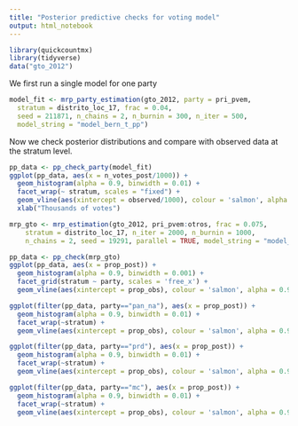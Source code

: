 ```yaml
---
title: "Posterior predictive checks for voting model"
output: html_notebook
---
```



```r
library(quickcountmx)
library(tidyverse)
data("gto_2012")
```

We first run a single model for one party

```r
model_fit <- mrp_party_estimation(gto_2012, party = pri_pvem, 
  stratum = distrito_loc_17, frac = 0.04, 
  seed = 211871, n_chains = 2, n_burnin = 300, n_iter = 500, 
  model_string = "model_bern_t_pp")
```

Now we check posterior distributions and compare with observed data at
the stratum level.



```r
pp_data <- pp_check_party(model_fit)
ggplot(pp_data, aes(x = n_votes_post/1000)) + 
  geom_histogram(alpha = 0.9, binwidth = 0.01) +
  facet_wrap(~ stratum, scales = "fixed") +
  geom_vline(aes(xintercept = observed/1000), colour = 'salmon', alpha = 0.9) +
  xlab("Thousands of votes")
```


```r
mrp_gto <- mrp_estimation(gto_2012, pri_pvem:otros, frac = 0.075, 
    stratum = distrito_loc_17, n_iter = 2000, n_burnin = 1000, 
    n_chains = 2, seed = 19291, parallel = TRUE, model_string = "model_bern_t_pp")
```



```r
pp_data <- pp_check(mrp_gto)
ggplot(pp_data, aes(x = prop_post)) + 
  geom_histogram(alpha = 0.9, binwidth = 0.001) +
  facet_grid(stratum ~ party, scales = 'free_x') +
  geom_vline(aes(xintercept = prop_obs), colour = 'salmon', alpha = 0.9) 
```


```r
ggplot(filter(pp_data, party=="pan_na"), aes(x = prop_post)) + 
  geom_histogram(alpha = 0.9, binwidth = 0.01) +
  facet_wrap(~stratum) +
  geom_vline(aes(xintercept = prop_obs), colour = 'salmon', alpha = 0.9) 
```

```r
ggplot(filter(pp_data, party=="prd"), aes(x = prop_post)) + 
  geom_histogram(alpha = 0.9, binwidth = 0.01) +
  facet_wrap(~stratum) +
  geom_vline(aes(xintercept = prop_obs), colour = 'salmon', alpha = 0.9) 
```

```r
ggplot(filter(pp_data, party=="mc"), aes(x = prop_post)) + 
  geom_histogram(alpha = 0.9, binwidth = 0.01) +
  facet_wrap(~stratum) +
  geom_vline(aes(xintercept = prop_obs), colour = 'salmon', alpha = 0.9) 
```